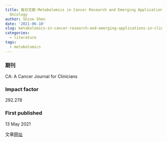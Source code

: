 ```yaml
---
title: 每日文献-Metabolomics in Cancer Research and Emerging Applications in Clinical
  Oncology
author: Shine Shen
date: '2021-06-10'
slug: metabolomics-in-cancer-research-and-emerging-applications-in-clinical-oncology
categories:
  - literature
tags:
  - metabolomics
---
```

### 期刊  
CA: A Cancer Journal for Clinicians 

### Impact factor  
292.278 

### First published  
13 May 2021 

文章[网址](https://doi.org/10.3322/caac.21670)
